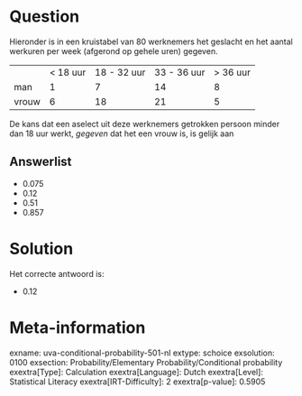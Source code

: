Question
========

Hieronder is in een kruistabel van 80 werknemers het geslacht en het
aantal werkuren per week (afgerond op gehele uren) gegeven.

  ------- ----------- ------------- ------------- -----------
          \< 18 uur   18 - 32 uur   33 - 36 uur   \> 36 uur
  man     1           7             14            8
  vrouw   6           18            21            5
  ------- ----------- ------------- ------------- -----------

De kans dat een aselect uit deze werknemers getrokken persoon minder dan
18 uur werkt, *gegeven* dat het een vrouw is, is gelijk aan


Answerlist
----------

* 0.075
* 0.12
* 0.51
* 0.857

Solution
========

Het correcte antwoord is: 

* 0.12

Meta-information
================
exname: uva-conditional-probability-501-nl
extype: schoice
exsolution: 0100
exsection: Probability/Elementary Probability/Conditional probability
exextra[Type]: Calculation
exextra[Language]: Dutch
exextra[Level]: Statistical Literacy
exextra[IRT-Difficulty]: 2
exextra[p-value]: 0.5905
